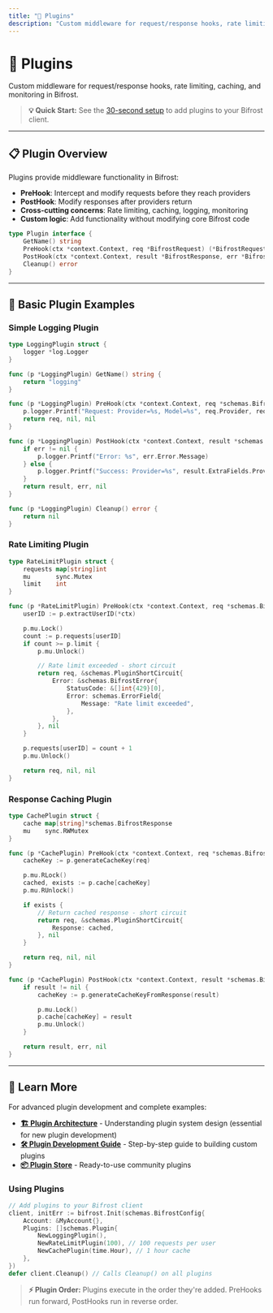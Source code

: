 ```yaml
---
title: "🔌 Plugins"
description: "Custom middleware for request/response hooks, rate limiting, caching, and monitoring in Bifrost."
---
```


# 🔌 Plugins

Custom middleware for request/response hooks, rate limiting, caching, and monitoring in Bifrost.

> **💡 Quick Start:** See the [30-second setup](../../quickstart/go-package) to add plugins to your Bifrost client.

---

## 📋 Plugin Overview

Plugins provide middleware functionality in Bifrost:

- **PreHook**: Intercept and modify requests before they reach providers
- **PostHook**: Modify responses after providers return
- **Cross-cutting concerns**: Rate limiting, caching, logging, monitoring
- **Custom logic**: Add functionality without modifying core Bifrost code

```go
type Plugin interface {
    GetName() string
    PreHook(ctx *context.Context, req *BifrostRequest) (*BifrostRequest, *PluginShortCircuit, error)
    PostHook(ctx *context.Context, result *BifrostResponse, err *BifrostError) (*BifrostResponse, *BifrostError, error)
    Cleanup() error
}
```

---

## 🚀 Basic Plugin Examples

### **Simple Logging Plugin**

```go
type LoggingPlugin struct {
    logger *log.Logger
}

func (p *LoggingPlugin) GetName() string {
    return "logging"
}

func (p *LoggingPlugin) PreHook(ctx *context.Context, req *schemas.BifrostRequest) (*schemas.BifrostRequest, *schemas.PluginShortCircuit, error) {
    p.logger.Printf("Request: Provider=%s, Model=%s", req.Provider, req.Model)
    return req, nil, nil
}

func (p *LoggingPlugin) PostHook(ctx *context.Context, result *schemas.BifrostResponse, err *schemas.BifrostError) (*schemas.BifrostResponse, *schemas.BifrostError, error) {
    if err != nil {
        p.logger.Printf("Error: %s", err.Error.Message)
    } else {
        p.logger.Printf("Success: Provider=%s", result.ExtraFields.Provider)
    }
    return result, err, nil
}

func (p *LoggingPlugin) Cleanup() error {
    return nil
}
```

### **Rate Limiting Plugin**

```go
type RateLimitPlugin struct {
    requests map[string]int
    mu       sync.Mutex
    limit    int
}

func (p *RateLimitPlugin) PreHook(ctx *context.Context, req *schemas.BifrostRequest) (*schemas.BifrostRequest, *schemas.PluginShortCircuit, error) {
    userID := p.extractUserID(*ctx)

    p.mu.Lock()
    count := p.requests[userID]
    if count >= p.limit {
        p.mu.Unlock()

        // Rate limit exceeded - short circuit
        return req, &schemas.PluginShortCircuit{
            Error: &schemas.BifrostError{
                StatusCode: &[]int{429}[0],
                Error: schemas.ErrorField{
                    Message: "Rate limit exceeded",
                },
            },
        }, nil
    }

    p.requests[userID] = count + 1
    p.mu.Unlock()

    return req, nil, nil
}
```

### **Response Caching Plugin**

```go
type CachePlugin struct {
    cache map[string]*schemas.BifrostResponse
    mu    sync.RWMutex
}

func (p *CachePlugin) PreHook(ctx *context.Context, req *schemas.BifrostRequest) (*schemas.BifrostRequest, *schemas.PluginShortCircuit, error) {
    cacheKey := p.generateCacheKey(req)

    p.mu.RLock()
    cached, exists := p.cache[cacheKey]
    p.mu.RUnlock()

    if exists {
        // Return cached response - short circuit
        return req, &schemas.PluginShortCircuit{
            Response: cached,
        }, nil
    }

    return req, nil, nil
}

func (p *CachePlugin) PostHook(ctx *context.Context, result *schemas.BifrostResponse, err *schemas.BifrostError) (*schemas.BifrostResponse, *schemas.BifrostError, error) {
    if result != nil {
        cacheKey := p.generateCacheKeyFromResponse(result)

        p.mu.Lock()
        p.cache[cacheKey] = result
        p.mu.Unlock()
    }

    return result, err, nil
}
```

---

## 📖 Learn More

For advanced plugin development and complete examples:

- **[🏗️ Plugin Architecture](../../architecture/README)** - Understanding plugin system design (essential for new plugin development)
- **[🛠️ Plugin Development Guide](../../contributing/README)** - Step-by-step guide to building custom plugins
- **[📦 Plugin Store](https://github.com/maximhq/bifrost/tree/main/plugins)** - Ready-to-use community plugins

### **Using Plugins**

```go
// Add plugins to your Bifrost client
client, initErr := bifrost.Init(schemas.BifrostConfig{
    Account: &MyAccount{},
    Plugins: []schemas.Plugin{
        NewLoggingPlugin(),
        NewRateLimitPlugin(100), // 100 requests per user
        NewCachePlugin(time.Hour), // 1 hour cache
    },
})
defer client.Cleanup() // Calls Cleanup() on all plugins
```

> **⚡ Plugin Order:** Plugins execute in the order they're added. PreHooks run forward, PostHooks run in reverse order.
